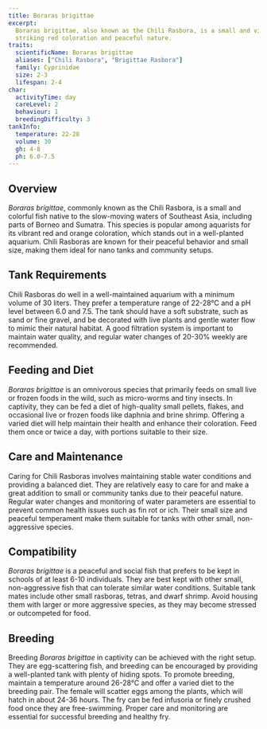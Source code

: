 ```yaml
---
title: Boraras brigittae
excerpt:
  Boraras brigittae, also known as the Chili Rasbora, is a small and vibrant fish from Southeast Asia, admired for its
  striking red coloration and peaceful nature.
traits:
  scientificName: Boraras brigittae
  aliases: ["Chili Rasbora", "Brigittae Rasbora"]
  family: Cyprinidae
  size: 2-3
  lifespan: 2-4
char:
  activityTime: day
  careLevel: 2
  behaviour: 1
  breedingDifficulty: 3
tankInfo:
  temperature: 22-28
  volume: 30
  gh: 4-8
  ph: 6.0-7.5
---
```


## Overview

_Boraras brigittae_, commonly known as the Chili Rasbora, is a small and colorful fish native to the slow-moving waters
of Southeast Asia, including parts of Borneo and Sumatra. This species is popular among aquarists for its vibrant red
and orange coloration, which stands out in a well-planted aquarium. Chili Rasboras are known for their peaceful behavior
and small size, making them ideal for nano tanks and community setups.

## Tank Requirements

Chili Rasboras do well in a well-maintained aquarium with a minimum volume of 30 liters. They prefer a temperature range
of 22-28°C and a pH level between 6.0 and 7.5. The tank should have a soft substrate, such as sand or fine gravel, and
be decorated with live plants and gentle water flow to mimic their natural habitat. A good filtration system is
important to maintain water quality, and regular water changes of 20-30% weekly are recommended.

## Feeding and Diet

_Boraras brigittae_ is an omnivorous species that primarily feeds on small live or frozen foods in the wild, such as
micro-worms and tiny insects. In captivity, they can be fed a diet of high-quality small pellets, flakes, and occasional
live or frozen foods like daphnia and brine shrimp. Offering a varied diet will help maintain their health and enhance
their coloration. Feed them once or twice a day, with portions suitable to their size.

## Care and Maintenance

Caring for Chili Rasboras involves maintaining stable water conditions and providing a balanced diet. They are
relatively easy to care for and make a great addition to small or community tanks due to their peaceful nature. Regular
water changes and monitoring of water parameters are essential to prevent common health issues such as fin rot or ich.
Their small size and peaceful temperament make them suitable for tanks with other small, non-aggressive species.

## Compatibility

_Boraras brigittae_ is a peaceful and social fish that prefers to be kept in schools of at least 6-10 individuals. They
are best kept with other small, non-aggressive fish that can tolerate similar water conditions. Suitable tank mates
include other small rasboras, tetras, and dwarf shrimp. Avoid housing them with larger or more aggressive species, as
they may become stressed or outcompeted for food.

## Breeding

Breeding _Boraras brigittae_ in captivity can be achieved with the right setup. They are egg-scattering fish, and
breeding can be encouraged by providing a well-planted tank with plenty of hiding spots. To promote breeding, maintain a
temperature around 26-28°C and offer a varied diet to the breeding pair. The female will scatter eggs among the plants,
which will hatch in about 24-36 hours. The fry can be fed infusoria or finely crushed food once they are free-swimming.
Proper care and monitoring are essential for successful breeding and healthy fry.
